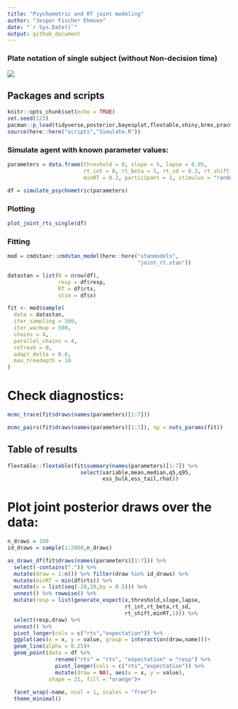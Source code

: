 ```yaml
---
title: "Psychometric and RT joint modeling"
author: "Jesper Fischer Ehmsen"
date: "`r Sys.Date()`"
output: github_document
---
```



### Plate notation of single subject (without Non-decision time)

![ ](plate.png)

## Packages and scripts
```r
knitr::opts_chunk$set(echo = TRUE)
set.seed(123)
pacman::p_load(tidyverse,posterior,bayesplot,flextable,shiny,brms,pracma,here,patchwork)
source(here::here("scripts","Simulate.R"))

```

### Simulate agent with known parameter values:

```r
parameters = data.frame(threshold = 0, slope = 5, lapse = 0.05,
                        rt_int = 0, rt_beta = 5, rt_sd = 0.3, rt_shift = 0.5,
                        minRT = 0.2, participant = 1, stimulus = "random")

df = simulate_psychometric(parameters)
```
### Plotting
```r
plot_joint_rts_single(df)
```
### Fitting

```r
mod = cmdstanr::cmdstan_model(here::here("stanmodels",
                                         "joint_rt.stan"))

datastan = list(N = nrow(df),
                resp = df$resp,
                RT = df$rts,
                stim = df$x)

fit <- mod$sample(
  data = datastan,
  iter_sampling = 500,
  iter_warmup = 500,
  chains = 4,
  parallel_chains = 4,
  refresh = 0,
  adapt_delta = 0.8,
  max_treedepth = 10
)

```


# Check diagnostics:
```r
mcmc_trace(fit$draws(names(parameters)[1:7]))

mcmc_pairs(fit$draws(names(parameters)[1:7]), np = nuts_params(fit))
```


## Table of results
```r
flextable::flextable(fit$summary(names(parameters)[1:7]) %>% 
                       select(variable,mean,median,q5,q95,
                              ess_bulk,ess_tail,rhat))
```


# Plot joint posterior draws over the data:

```r
n_draws = 100
id_draws = sample(1:2000,n_draws)

as_draws_df(fit$draws(names(parameters)[1:7])) %>% 
  select(-contains(".")) %>% 
  mutate(draw = 1:n()) %>% filter(draw %in% id_draws) %>% 
  mutate(minRT = min(df$rts)) %>% 
  mutate(x = list(seq(-20,20,by = 0.5))) %>% 
  unnest() %>% rowwise() %>% 
  mutate(resp = list(generate_expect(x,threshold,slope,lapse,
                                     rt_int,rt_beta,rt_sd,
                                     rt_shift,minRT,1))) %>% 
  select(resp,draw) %>% 
  unnest() %>% 
  pivot_longer(cols = c("rts","expectation")) %>% 
  ggplot(aes(x = x, y = value, group = interaction(draw,name)))+
  geom_line(alpha = 0.25)+
  geom_point(data = df %>%  
               rename("rts" = "rts", "expectation" = "resp") %>% 
               pivot_longer(cols = c("rts","expectation")) %>% 
               mutate(draw = NA), aes(x = x, y = value),
             shape = 21, fill = "orange")+
  
  facet_wrap(~name, ncol = 1, scales = "free")+
  theme_minimal()


```


